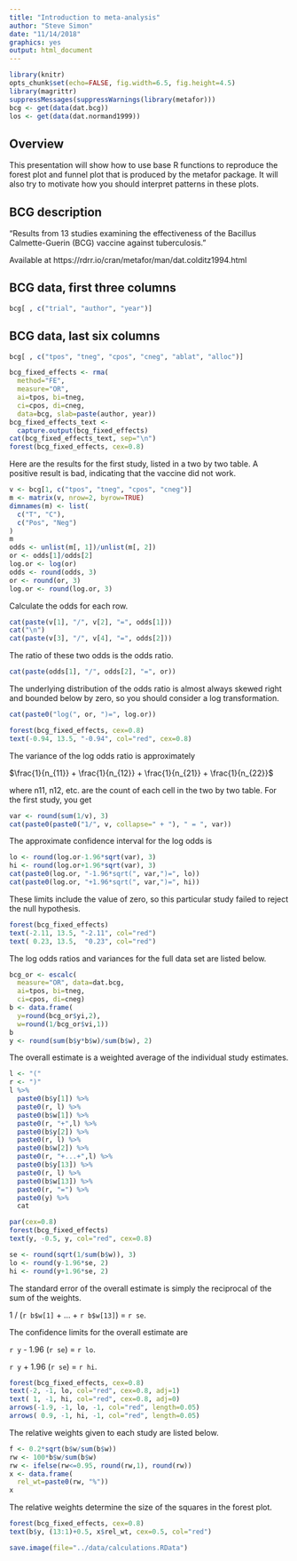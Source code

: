 ```yaml
---
title: "Introduction to meta-analysis"
author: "Steve Simon"
date: "11/14/2018"
graphics: yes
output: html_document
---
```


```r
library(knitr)
opts_chunk$set(echo=FALSE, fig.width=6.5, fig.height=4.5)
library(magrittr)
suppressMessages(suppressWarnings(library(metafor)))
bcg <- get(data(dat.bcg))
los <- get(data(dat.normand1999))
```

## Overview

This presentation will show how to use base R functions to reproduce the forest plot and funnel plot that is produced by the metafor package. It will also try to motivate how you should interpret patterns in these plots.

## BCG description

"Results from 13 studies examining the effectiveness of the Bacillus Calmette-Guerin (BCG) vaccine against tuberculosis."

Available at https://rdrr.io/cran/metafor/man/dat.colditz1994.html

## BCG data, first three columns

```r
bcg[ , c("trial", "author", "year")]
```

## BCG data, last six columns

```r
bcg[ , c("tpos", "tneg", "cpos", "cneg", "ablat", "alloc")]
```

```r
bcg_fixed_effects <- rma(
  method="FE",
  measure="OR", 
  ai=tpos, bi=tneg, 
  ci=cpos, di=cneg,
  data=bcg, slab=paste(author, year))
bcg_fixed_effects_text <-
  capture.output(bcg_fixed_effects)
cat(bcg_fixed_effects_text, sep="\n")
forest(bcg_fixed_effects, cex=0.8)
```

Here are the results for the first study, listed in a two by two table. A positive result is bad, indicating that the vaccine did not work.

```r
v <- bcg[1, c("tpos", "tneg", "cpos", "cneg")]
m <- matrix(v, nrow=2, byrow=TRUE)
dimnames(m) <- list(
  c("T", "C"),
  c("Pos", "Neg")
)
m
odds <- unlist(m[, 1])/unlist(m[, 2])
or <- odds[1]/odds[2]
log.or <- log(or)
odds <- round(odds, 3)
or <- round(or, 3)
log.or <- round(log.or, 3)
```

Calculate the odds for each row.

```r
cat(paste(v[1], "/", v[2], "=", odds[1]))
cat("\n")
cat(paste(v[3], "/", v[4], "=", odds[2]))
```
The ratio of these two odds is the odds ratio.

```r
cat(paste(odds[1], "/", odds[2], "=", or))
```

The underlying distribution of the odds ratio is almost always skewed right and bounded below by zero, so you should consider a log transformation.

```r
cat(paste0("log(", or, ")=", log.or))
```

```r
forest(bcg_fixed_effects, cex=0.8)
text(-0.94, 13.5, "-0.94", col="red", cex=0.8)
```

The variance of the log odds ratio is approximately

$\frac{1}{n_{11}} + \frac{1}{n_{12}} + \frac{1}{n_{21}} + \frac{1}{n_{22}}$

where n11, n12, etc. are the count of each cell in the two by two table. For the first study, you get

```r
var <- round(sum(1/v), 3)
cat(paste0(paste0("1/", v, collapse=" + "), " = ", var))
```

The approximate confidence interval for the log odds is

```r
lo <- round(log.or-1.96*sqrt(var), 3)
hi <- round(log.or+1.96*sqrt(var), 3)
cat(paste0(log.or, "-1.96*sqrt(", var,")=", lo))
cat(paste0(log.or, "+1.96*sqrt(", var,")=", hi))
```

These limits include the value of zero, so this particular study failed to reject the null hypothesis.

```r
forest(bcg_fixed_effects)
text(-2.11, 13.5, "-2.11", col="red")
text( 0.23, 13.5,  "0.23", col="red")
```

The log odds ratios and variances for the full data set are listed below.

```r
bcg_or <- escalc(
  measure="OR", data=dat.bcg,
  ai=tpos, bi=tneg, 
  ci=cpos, di=cneg)
b <- data.frame(
  y=round(bcg_or$yi,2), 
  w=round(1/bcg_or$vi,1))
b
y <- round(sum(b$y*b$w)/sum(b$w), 2)
```

The overall estimate is a weighted average of the individual study estimates.

```r
l <- "("
r <- ")"
l %>%
  paste0(b$y[1]) %>%
  paste0(r, l) %>%
  paste0(b$w[1]) %>%
  paste0(r, "+",l) %>%
  paste0(b$y[2]) %>%
  paste0(r, l) %>%
  paste0(b$w[2]) %>%
  paste0(r, "+...+",l) %>%
  paste0(b$y[13]) %>%
  paste0(r, l) %>%
  paste0(b$w[13]) %>%
  paste0(r, "=") %>%
  paste0(y) %>%
  cat
```

```r
par(cex=0.8)
forest(bcg_fixed_effects)
text(y, -0.5, y, col="red", cex=0.8)
```

```r
se <- round(sqrt(1/sum(b$w)), 3)
lo <- round(y-1.96*se, 2)
hi <- round(y+1.96*se, 2)
```

The standard error of the overall estimate is simply the reciprocal of the sum of the weights.

1 / (`r b$w[1]` + ... + `r b$w[13]`) = `r se`.

The confidence limits for the overall estimate are

`r y` - 1.96 (`r se`) = `r lo`.

`r y` + 1.96 (`r se`) = `r hi`.

```r
forest(bcg_fixed_effects, cex=0.8)
text(-2, -1, lo, col="red", cex=0.8, adj=1)
text( 1, -1, hi, col="red", cex=0.8, adj=0)
arrows(-1.9, -1, lo, -1, col="red", length=0.05)
arrows( 0.9, -1, hi, -1, col="red", length=0.05)
```

The relative weights given to each study are listed below.

```r
f <- 0.2*sqrt(b$w/sum(b$w))
rw <- 100*b$w/sum(b$w)
rw <- ifelse(rw<=0.95, round(rw,1), round(rw))
x <- data.frame(
  rel_wt=paste0(rw, "%"))
x
```

The relative weights determine the size of the squares in the forest plot.

```r
forest(bcg_fixed_effects, cex=0.8)
text(b$y, (13:1)+0.5, x$rel_wt, cex=0.5, col="red") 
```


```r
save.image(file="../data/calculations.RData")
```